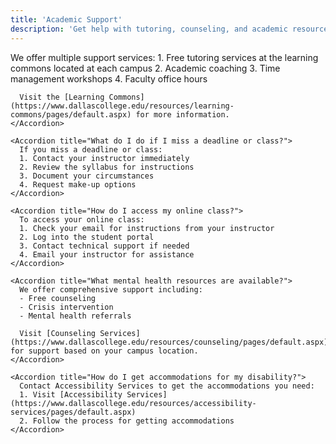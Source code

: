 ```yaml
---
title: 'Academic Support'
description: 'Get help with tutoring, counseling, and academic resources'
---
```


<div className="support-section">
  <AccordionGroup>
    <Accordion title="I'm struggling in my classes. Where can I get help?">
      We offer multiple support services:
      1. Free tutoring services at the learning commons located at each campus
      2. Academic coaching
      3. Time management workshops
      4. Faculty office hours
      
      Visit the [Learning Commons](https://www.dallascollege.edu/resources/learning-commons/pages/default.aspx) for more information.
    </Accordion>

    <Accordion title="What do I do if I miss a deadline or class?">
      If you miss a deadline or class:
      1. Contact your instructor immediately
      2. Review the syllabus for instructions
      3. Document your circumstances
      4. Request make-up options
    </Accordion>

    <Accordion title="How do I access my online class?">
      To access your online class:
      1. Check your email for instructions from your instructor
      2. Log into the student portal
      3. Contact technical support if needed
      4. Email your instructor for assistance
    </Accordion>

    <Accordion title="What mental health resources are available?">
      We offer comprehensive support including:
      - Free counseling
      - Crisis intervention
      - Mental health referrals
      
      Visit [Counseling Services](https://www.dallascollege.edu/resources/counseling/pages/default.aspx) for support based on your campus location.
    </Accordion>

    <Accordion title="How do I get accommodations for my disability?">
      Contact Accessibility Services to get the accommodations you need:
      1. Visit [Accessibility Services](https://www.dallascollege.edu/resources/accessibility-services/pages/default.aspx)
      2. Follow the process for getting accommodations
    </Accordion>
  </AccordionGroup>
</div>

<style>{`
  .support-section {
    max-width: 800px;
    margin: 0 auto;
    padding: 2rem;
  }
`}</style> 